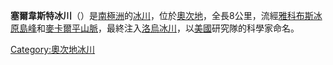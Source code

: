 {{coord|84|14|S|159|48|E|type:glacier_region:AQ|display=title}}

'''塞爾韋斯特冰川'''（{{lang-en|Sylwester Glacier}}）是[[南極洲|南極洲]]的[[冰川|冰川]]，位於[[奧次地|奧次地]]，全長8公里，流經[[雅科布斯冰原島峰|雅科布斯冰原島峰]]和[[麥卡爾平山脈|麥卡爾平山脈]]，最終注入[[洛烏冰川|洛烏冰川]]，以[[美國|美國]]研究隊的科學家命名。

{{DEFAULTSORT:Sylwester Glacier}}
[[Category:奧次地冰川|Category:奧次地冰川]]


{{OatesLand-geo-stub}}